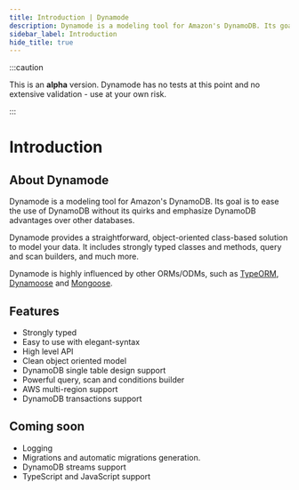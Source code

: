 ```yaml
---
title: Introduction | Dynamode
description: Dynamode is a modeling tool for Amazon's DynamoDB. Its goal is to ease the use of DynamoDB without its quirks and emphasize DynamoDB advantages over other databases.
sidebar_label: Introduction
hide_title: true
---
```


:::caution

This is an **alpha** version. Dynamode has no tests at this point and no extensive validation - use at your own risk.

:::

# Introduction

## About Dynamode

Dynamode is a modeling tool for Amazon's DynamoDB. Its goal is to ease the use of DynamoDB without its quirks and emphasize DynamoDB advantages over other databases.

Dynamode provides a straightforward, object-oriented class-based solution to model your data. It includes strongly typed classes and methods, query and scan builders, and much more.

Dynamode is highly influenced by other ORMs/ODMs, such as [TypeORM](https://github.com/typeorm/typeorm), [Dynamoose](https://github.com/dynamoose/dynamoose) and [Mongoose](https://github.com/Automattic/mongoose).

## Features

- Strongly typed
- Easy to use with elegant-syntax
- High level API
- Clean object oriented model
- DynamoDB single table design support
- Powerful query, scan and conditions builder
- AWS multi-region support
- DynamoDB transactions support

## Coming soon

- Logging
- Migrations and automatic migrations generation.
- DynamoDB streams support
- TypeScript and JavaScript support
